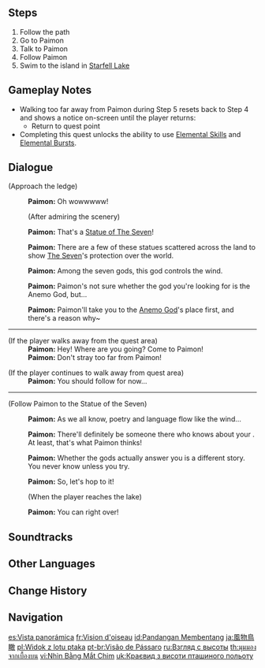 {{Quest Infobox
|image         = Archon Quest Bird's Eye View.png
|id            = 00352
|type          = Archon
|chapter       = Prologue
|actNum        = I
|act           = The Outlander Who Caught the Wind
|part          = 1
|startLocation = [[Stormbearer Coast]], [[Mondstadt]]
|region        = Mondstadt
|area          = Starfell Valley
|subarea       = Stormbearer Point
|prev          = Wanderer's Trail
|next          = Unexpected Power
|rewards       = Adventure EXP*225;Mora*975;Character EXP*500
|characters    = Paimon;Traveler
|voiced        = yes
}}
{{TeyvatQuest|0|1|part=1}}

==Steps==
# Follow the path
# Go to Paimon
# Talk to Paimon
# Follow Paimon
# Swim to the island in [[Starfell Lake]]

==Gameplay Notes==
* Walking too far away from Paimon during Step 5 resets back to Step 4 and shows a notice on-screen until the player returns:
** Return to quest point {{DIcon|Quest}} {{Key|Left Ctrl|F}}
* Completing this quest unlocks the ability to use [[Elemental Skill]]s and [[Elemental Burst]]s.

==Dialogue==
{{Quest Description|You begin your journey in [[Starfell Valley]], exploring the land and seeing its sights together with Paimon.}}
{{Dialogue Start}}
;(Approach the ledge)
:{{A|vo mdaq005 1 paimon 01.ogg}} '''Paimon:''' Oh wowwwww!
:;(After admiring the scenery)
:{{A|vo mdaq006 3 paimon 01.ogg}} '''Paimon:''' That's a [[Statue of The Seven]]!
:{{A|vo mdaq006 3 paimon 02.ogg}} '''Paimon:''' There are a few of these statues scattered across the land to show [[The Seven]]'s protection over the world.
:{{A|vo mdaq006 3 paimon 03.ogg}} '''Paimon:''' Among the seven gods, this god controls the wind.
:{{A|vo mdaq006 3 paimon 04.ogg}} '''Paimon:''' Paimon's not sure whether the god you're looking for is the Anemo God, but...
:{{A|vo mdaq006 3 paimon 05.ogg}} '''Paimon:''' Paimon'll take you to the [[Anemo God]]'s place first, and there's a reason why~
----
;(If the player walks away from the quest area)
:'''Paimon:''' Hey! Where are you going? Come to Paimon!
:'''Paimon:''' Don't stray too far from Paimon!

;(If the player continues to walk away from quest area)
:'''Paimon:''' You should follow {{Color|buzzword|Paimon}} for now...
----
;(Follow Paimon to the Statue of the Seven)
:{{A|vo mdaq006 4 paimon 01.ogg}} '''Paimon:''' As we all know, poetry and language flow like the wind...
:{{A|vo mdaq006 4 paimon 02a.ogg}} {{A|vo mdaq006 4 paimon 02b.ogg}} '''Paimon:''' There'll definitely be someone there who knows about your {{MC|sister|brother|mc=1}}. At least, that's what Paimon thinks!
:{{A|vo mdaq006 4 paimon 03.ogg}} '''Paimon:''' Whether the gods actually answer you is a different story. You never know unless you try.
:{{A|vo mdaq006 4 paimon 04.ogg}} '''Paimon:''' So, let's hop to it!
:;(When the player reaches the lake)
:{{A|vo mdaq007 5 paimon 01.ogg}} '''Paimon:''' You can {{Color|buzzword|swim}} right over!
{{Dialogue End}}

==Soundtracks==
{{Soundtracks by Category Table|type=quest}}

==Other Languages==
{{Other Languages
|en      = Bird's Eye View
|zhs     = 鸟瞰风物
|zhs_rm  = Niǎokàn Fēngwù
|zht     = 鳥瞰風物
|zht_rm  = Niǎokàn Fēngwù
|zh_tl   = Bird's-Eye View Scenery
|ja      = 風物鳥瞰
|ja_rm   = Fuubutsu Choukan{{Assumed}}
|ja_tl   = Scenery Bird's-Eye View
|ko      = 내려다본 {{tt|경치|景致}}
|ko_rm   = Naeryodabon Gyeongchi
|ko_tl   = Overlooking View
|es      = Vista panorámica
|es_tl   = Panoramic View
|fr      = Vision d'oiseau
|fr_tl   = Bird's Vision
|ru      = Взгляд с высоты
|ru_tl   = View from Above
|th      = มุมมองจากเบื้องบน
|th_rm   = Mum-mong chak Bueang-bon
|th_tl   = View from Above
|vi      = Nhìn Bằng Mắt Chim
|vi_tl   = Seeing With a Bird's Eyes
|de      = Aus der Vogelperspektive
|de_tl   = From a Bird's-Eye View
|id      = Pandangan Membentang
|id_tl   = Vast View
|pt      = Visão de Pássaro
|pt_tl   = Bird's View
|tr      = Kuş Bakışı
|tr_tl   = Bird View
|it      = Vista dall'alto
|it_tl   = View From Above
}}

==Change History==
{{Change History|1.0}}

==Navigation==
{{Archon Quest Navbox|chapter=Prologue}}

[[es:Vista panorámica]]
[[fr:Vision d'oiseau]]
[[id:Pandangan Membentang]]
[[ja:風物鳥瞰]]
[[pl:Widok z lotu ptaka]]
[[pt-br:Visão de Pássaro]]
[[ru:Взгляд с высоты]]
[[th:มุมมองจากเบื้องบน]]
[[vi:Nhìn Bằng Mắt Chim]]
[[uk:Краєвид з висоти пташиного польоту]]